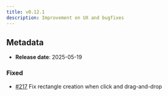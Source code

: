```yaml
---
title: v0.12.1
description: Improvement on UX and bugfixes
---
```


## Metadata

- **Release date**: 2025-05-19

### Fixed

- [#217](https://github.com/InditexTech/weavejs/issues/217) Fix rectangle creation when click and drag-and-drop
